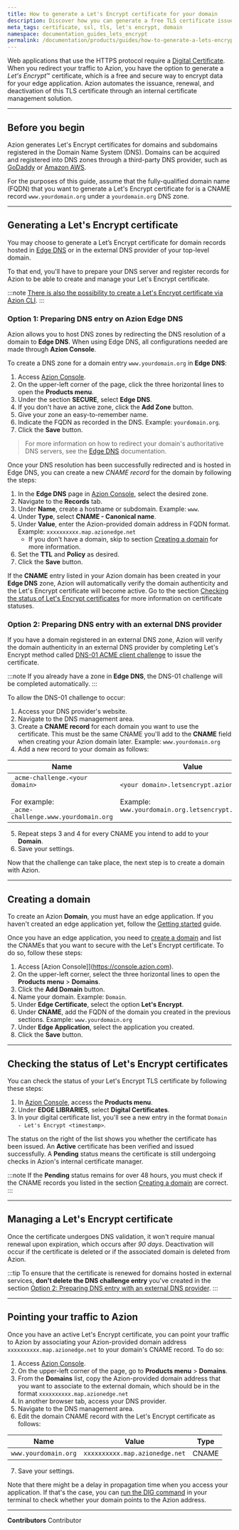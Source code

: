 ```yaml
---
title: How to generate a Let's Encrypt certificate for your domain
description: Discover how you can generate a free TLS certificate issued by Let's Encrypt and automatically managed by Azion to secure your edge application.
meta_tags: certificate, ssl, tls, let's encrypt, domain
namespace: documentation_guides_lets_encrypt
permalink: /documentation/products/guides/how-to-generate-a-lets-encrypt-certificate/
---
```



<LetsEncryptExpiration />

Web applications that use the HTTPS protocol require a [Digital Certificate](/en/documentation/products/build/edge-application/digital-certificates/). When you redirect your traffic to Azion, you have the option to generate a *Let's Encrypt*™ certificate, which is a free and secure way to encrypt data for your edge application. Azion automates the issuance, renewal, and deactivation of this TLS certificate through an internal certificate management solution.


---

## Before you begin

Azion generates Let's Encrypt certificates for domains and subdomains registered in the Domain Name System (DNS). Domains can be acquired and registered into DNS zones through a third-party DNS provider, such as [GoDaddy](http://www.godaddy.com/) or [Amazon AWS](https://aws.amazon.com/getting-started/hands-on/get-a-domain/).

For the purposes of this guide, assume that the fully-qualified domain name (FQDN) that you want to generate a Let's Encrypt certificate for is a CNAME record `www.yourdomain.org` under a `yourdomain.org` DNS zone.

---

## Generating a Let's Encrypt certificate

You may choose to generate a Let’s Encrypt certificate for domain records hosted in [Edge DNS](/en/documentation/products/secure/edge-dns/) or in the external DNS provider of your top-level domain.

To that end, you'll have to prepare your DNS server and register records for Azion to be able to create and manage your Let's Encrypt certificate.

:::note
[There is also the possibility to create a Let's Encrypt certificate via Azion CLI](/en/documentation/devtools/cli/create/#digital-certificate-id).
::: 

### Option 1: Preparing DNS entry on Azion Edge DNS

Azion allows you to host DNS zones by redirecting the DNS resolution of a domain to **Edge DNS**. When using Edge DNS, all configurations needed are made through **Azion Console**.

To create a DNS zone for a domain entry `www.yourdomain.org` in **Edge DNS**:

1. Access [Azion Console](https://console.azion.com).
2. On the upper-left corner of the page, click the three horizontal lines to open the **Products menu**.
3. Under the section **SECURE**, select **Edge DNS**.
4. If you don't have an active zone, click the **Add Zone** button.
5. Give your zone an easy-to-remember name.
6. Indicate the FQDN as recorded in the DNS. Example: `yourdomain.org`.
7. Click the **Save** button.

> For more information on how to redirect your domain's authoritative DNS servers, see the [Edge DNS](/en/documentation/products/secure/edge-dns/) documentation.

Once your DNS resolution has been successfully redirected and is hosted in Edge DNS, you can create a new *CNAME record* for the domain by following the steps:

1. In the **Edge DNS** page in [Azion Console](https://console.azion.com), select the desired zone.
2. Navigate to the **Records** tab.
3. Under **Name**, create a hostname or subdomain. Example: `www`.
4. Under **Type**, select **CNAME - Canonical name**.
5. Under **Value**, enter the Azion-provided domain address in FQDN format. Example: `xxxxxxxxxx.map.azionedge.net`
   - If you don't have a domain, skip to section [Creating a domain](#creating-a-domain) for more information.
6. Set the **TTL** and **Policy** as desired.
7. Click the **Save** button.

If the **CNAME** entry listed in your Azion domain has been created in your **Edge DNS** zone, Azion will automatically verify the domain authenticity and the Let's Encrypt certificate will become active. Go to the section [Checking the status of Let's Encrypt certificates](#checking-the-status-of-lets-encrypt-certificates) for more information on certificate statuses.

### Option 2: Preparing DNS entry with an external DNS provider

If you have a domain registered in an external DNS zone, Azion will verify the domain authenticity in an external DNS provider by completing Let's Encrypt method called [DNS-01 ACME client challenge](https://letsencrypt.org/docs/challenge-types/#dns-01-challenge) to issue the certificate.

:::note
If you already have a zone in **Edge DNS**, the DNS-01 challenge will be completed automatically.
:::

To allow the DNS-01 challenge to occur:

1. Access your DNS provider's website.
2. Navigate to the DNS management area.
3. Create a **CNAME record** for each domain you want to use the certificate. This must be the same CNAME you'll add to the **CNAME** field when creating your Azion domain later. Example: `www.yourdomain.org`
4. Add a new record to your domain as follows:

| Name | Value | Type |
| --- | --- | --- |
| `_acme-challenge.<your domain>` <br /><br />For example:<br /> `_acme-challenge.www.yourdomain.org` | `<your domain>.letsencrypt.azion.com` <br /><br />Example:<br /> `www.yourdomain.org.letsencrypt.azion.com` | CNAME |

5. Repeat steps 3 and 4 for every CNAME you intend to add to your **Domain**.
6. Save your settings.

Now that the challenge can take place, the next step is to create a domain with Azion.

---

## Creating a domain

To create an Azion **Domain**, you must have an edge application. If you haven't created an edge application yet, follow the [Getting started](/en/documentation/products/getting-started/) guide.

Once you have an edge application, you need to [create a domain](/en/documentation/products/build/edge-application/domains/) and list the CNAMEs that you want to secure with the Let's Encrypt certificate. To do so, follow these steps:

1. Access [Azion Console]](https://console.azion.com).
2. On the upper-left corner, select the three horizontal lines to open the **Products menu** > **Domains**.
3. Click the **Add Domain** button.
4. Name your domain. Example: `Domain`.
5. Under **Edge Certificate**, select the option **Let's Encrypt**.
6. Under **CNAME**, add the FQDN of the domain you created in the previous sections. Example: `www.yourdomain.org`
7. Under **Edge Application**, select the application you created.
8. Click the **Save** button.

---

## Checking the status of Let's Encrypt certificates

You can check the status of your Let's Encrypt TLS certificate by following these steps:

1. In [Azion Console](https://console.azion.com), access the **Products menu**.
2. Under **EDGE LIBRARIES**, select **Digital Certificates**.
3. In your digital certificate list, you'll see a new entry in the format `Domain - Let's Encrypt <timestamp>`.

The status on the right of the list shows you whether the certificate has been issued. An **Active** certificate has been verified and issued successfully. A **Pending** status means the certificate is still undergoing checks in Azion's internal certificate manager.

:::note
If the **Pending** status remains for over 48 hours, you must check if the CNAME records you listed in the section [Creating a domain](#creating-a-domain) are correct.
:::

---

## Managing a Let's Encrypt certificate

Once the certificate undergoes DNS validation, it won't require manual renewal upon expiration, which occurs after *90 days*. Deactivation will occur if the certificate is deleted or if the associated domain is deleted from Azion.

:::tip
To ensure that the certificate is renewed for domains hosted in external services, **don't delete the DNS challenge entry** you've created in the section [Option 2: Preparing DNS entry with an external DNS provider](#option-2-preparing-dns-entry-with-an-external-dns-provider).
:::

---

## Pointing your traffic to Azion

Once you have an active Let's Encrypt certificate, you can point your traffic to Azion by associating your Azion-provided domain address `xxxxxxxxxx.map.azionedge.net` to your domain's CNAME record. To do so:

1. Access [Azion Console](https://console.azion.com).
2. On the upper-left corner of the page, go to **Products menu** > **Domains**.
3. From the **Domains** list, copy the Azion-provided domain address that you want to associate to the external domain, which should be in the format `xxxxxxxxxx.map.azionedge.net`
4. In another browser tab, access your DNS provider.
5. Navigate to the DNS management area.
6. Edit the domain CNAME record with the Let's Encrypt certificate as follows:

| Name | Value | Type |
| --- | --- | --- |
| `www.yourdomain.org` | `xxxxxxxxxx.map.azionedge.net` | CNAME |

7. Save your settings.

Note that there might be a delay in propagation time when you access your application. If that's the case, you can [run the DIG command](/en/documentation/products/guides/run-the-dig-command/) in your terminal to check whether your domain points to the Azion address.



---


**Contributors** <ContributorList>Contributor</ContributorList>
